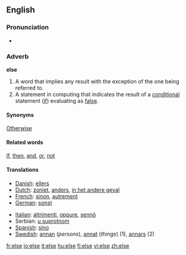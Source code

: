 ==English==

{{rank|stand|past|suppose|503|else|entered|none|river}}

===Pronunciation===
*{{audio|en-us-else.ogg|Audio (US)}}

===Adverb===
'''else'''

#A word that implies any result with the exception of the one being referred to.
#A statement in computing that indicates the result of a [[conditional]] statement  ([[if]]) evaluating as [[false]].

====Synonyms====
[[Otherwise]]

====Related words====
[[If]], [[then]], [[and]], [[or]], [[not]]

====Translations====
{{top}}
*[[Danish]]: [[ellers]]
*[[Dutch]]: [[zoniet]], [[anders]], [[in het andere geval]]
*[[French]]: [[sinon]], [[autrement]]
*[[German]]: [[sonst]]
{{mid}}
*[[Italian]]: [[altrimenti]], [[oppure]], [[sennò]]
*Serbian: [[u suprotnom]]
*[[Spanish]]: [[sino]]
*[[Swedish]]: [[annan]] (''persons''), [[annat]] (''things'') (1), [[annars]] (2)
{{bottom}}

[[fr:else]]
[[io:else]]
[[it:else]]
[[hu:else]]
[[fi:else]]
[[vi:else]]
[[zh:else]]